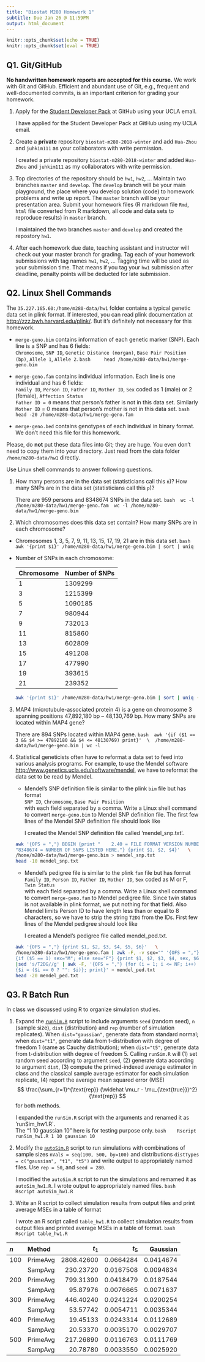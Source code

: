 ```yaml
---
title: "Biostat M280 Homework 1"
subtitle: Due Jan 26 @ 11:59PM
output: html_document
---
```


```r
knitr::opts_chunk$set(echo = TRUE)
knitr::opts_chunk$set(eval = TRUE)

```

## Q1. Git/GitHub

**No handwritten homework reports are accepted for this course.** We work with Git and GitHub. Efficient and abundant use of Git, e.g., frequent and well-documented commits, is an important criterion for grading your homework.

1. Apply for the [Student Developer Pack](https://education.github.com/pack) at GitHub using your UCLA email.

    I have applied for the Student Developer Pack at GitHub using my UCLA email.

2. Create a **private** repository `biostat-m280-2018-winter` and add `Hua-Zhou` and `juhkim111` as your collaborators with write permission.

    I created a private repository `biostat-m280-2018-winter` and added `Hua-Zhou` and `juhkim111` as my collaborators with write permission.

3. Top directories of the repository should be `hw1`, `hw2`, ... Maintain two branches `master` and `develop`. The `develop` branch will be your main playground, the place where you develop solution (code) to homework problems and write up report. The `master` branch will be your presentation area. Submit your homework files (R markdown file `Rmd`, `html` file converted from R markdown, all code and data sets to reproduce results) in `master` branch.

    I maintained the two branches `master` and `develop` and created the repostory `hw1`.

4. After each homework due date, teaching assistant and instructor will check out your master branch for grading. Tag each of your homework submissions with tag names `hw1`, `hw2`, ... Tagging time will be used as your submission time. That means if you tag your `hw1` submission after deadline, penalty points will be deducted for late submission.

## Q2. Linux Shell Commands

The `35.227.165.60:/home/m280-data/hw1` folder contains a typical genetic data set in plink format. If interested, you can read plink documentation at <http://zzz.bwh.harvard.edu/plink/>. But it's definitely not necessary for this homework.

- `merge-geno.bim` contains information of each genetic marker (SNP). Each line is a SNP and has 6 fields:  
`Chromosome`, `SNP ID`, `Genetic Distance (morgan)`, `Base Pair Position (bp)`, `Allele 1`, `Allele 2`.
    ```bash
    head /home/m280-data/hw1/merge-geno.bim
    ```

- `merge-geno.fam` contains individual information. Each line is one individual and has 6 fields:  
`Family ID`, `Person ID`, `Father ID`, `Mother ID`, `Sex` coded as 1 (male) or 2 (female), `Affection Status`  
`Father ID = 0` means that person's father is not in this data set. Similarly `Mother ID` = 0 means that person's mother is not in this data set.
    ```bash
    head -20 /home/m280-data/hw1/merge-geno.fam
    ```

- `merge-geno.bed` contains genotypes of each individual in binary format. We don't need this file for this homework.

Please, do **not** put these data files into Git; they are huge. You even don't need to copy them into your directory. Just read from the data folder `/home/m280-data/hw1` directly.

Use Linux shell commands to answer following questions. 

1. How many persons are in the data set (statisticians call this `n`)? How many SNPs are in the data set (statisticians call this `p`)?

    There are 959 persons and 8348674 SNPs in the data set. 
    ```bash
    wc -l /home/m280-data/hw1/merge-geno.fam
    wc -l /home/m280-data/hw1/merge-geno.bim
    ```

2. Which chromosomes does this data set contain? How many SNPs are in each chromosome?

-   Chromosomes 1, 3, 5, 7, 9, 11, 13, 15, 17, 19, 21 are in this data set. 
    ```bash
    awk '{print $1}' /home/m280-data/hw1/merge-geno.bim | sort | uniq
    ```
    
-   Number of SNPs in each chromosome:
    
    | Chromosome | Number of SNPs |
    |------------|----------------|
    | 1          | 1309299        |
    | 3          | 1215399        |
    | 5          | 1090185        |
    | 7          | 980944         |
    | 9          | 732013         |
    | 11         | 815860         |
    | 13         | 602809         |
    | 15         | 491208         |
    | 17         | 477990         |
    | 19         | 393615         |
    | 21         | 239352         |
    ```bash
    awk '{print $1}' /home/m280-data/hw1/merge-geno.bim | sort | uniq -c
    ```
    
3. MAP4 (microtubule-associated protein 4) is a gene on chromosome 3 spanning positions 47,892,180 bp -- 48,130,769 bp. How many SNPs are located within MAP4 gene?

    There are 894 SNPs located within MAP4 gene.
    ```bash
    awk '{if ($1 == 3 && $4 >= 47892180 && $4 <= 48130769) print}'  \
    /home/m280-data/hw1/merge-geno.bim | wc -l
    ```

4. Statistical geneticists often have to reformat a data set to feed into various analysis programs. For example, to use the Mendel software <http://www.genetics.ucla.edu/software/mendel>, we have to reformat the data set to be read by Mendel.

      - Mendel's SNP definition file is similar to the plink `bim` file but has format  
      `SNP ID`, `Chromosome`, `Base Pair Position`  
      with each field separated by a comma. Write a Linux shell command to convert `merge-geno.bim` to Mendel SNP definition file. The first few lines of the Mendel SNP definition file should look like
      
        I created the Mendel SNP definition file called 'mendel_snp.txt'.
      
    ```bash
    awk '{OFS = ","} BEGIN {print "    2.40 = FILE FORMAT VERSION NUMBER.\n"  \
    "8348674 = NUMBER OF SNPS LISTED HERE."} {print $1, $2, $4}'   \
    /home/m280-data/hw1/merge-geno.bim > mendel_snp.txt
    head -10 mendel_snp.txt
    ```
    
    - Mendel's pedigree file is similar to the plink `fam` file but has format  
    `Family ID`, `Person ID`, `Father ID`, `Mother ID`, `Sex` coded as M or F, `Twin Status`  
    with each field separated by a comma. Write a Linux shell command to convert `merge-geno.fam` to Mendel pedigree file. Since twin status is not available in plink format, we put nothing for that field. Also Mendel limits Person ID to have length less than or equal to 8 characters, so we have to strip the string `T2DG` from the IDs. First few lines of the Mendel pedigree should look like
    
        I created a Mendel's pedigree file called mendel_ped.txt.
    
    ```bash
    awk '{OFS = ","} {print $1, $2, $3, $4, $5, $6}'   \
    /home/m280-data/hw1/merge-geno.fam | awk -F, -v sex="" '{OFS = ","}   \
    {if ($5 == 1) sex="M"; else sex="F"} {print $1, $2, $3, $4, sex, $6}'   \
    |sed 's/T2DG//g' | awk -F, '{OFS = ","} {for (i = 1; i <= NF; i++)   \
    {$i = ($i == 0 ? "": $i)}; print}' > mendel_ped.txt
    head -20 mendel_ped.txt
    ```

## Q3. R Batch Run

In class we discussed using R to organize simulation studies. 

1. Expand the [`runSim.R`](http://hua-zhou.github.io/teaching/biostatm280-2018winter/slides/02-linux/runSim.R) script to include arguments `seed` (random seed), `n` (sample size), `dist` (distribution) and `rep` (number of simulation replicates). When `dist="gaussian"`, generate data from standard normal; when `dist="t1"`, generate data from t-distribution with degree of freedom 1 (same as Cauchy distribution); when `dist="t5"`, generate data from t-distribution with degree of freedom 5. Calling `runSim.R` will (1) set random seed according to argument `seed`, (2) generate data according to argument `dist`, (3) compute the primed-indexed average estimator in class and the classical sample average estimator for each simulation replicate, (4) report the average mean squared error (MSE)
$$
  \frac{\sum_{r=1}^{\text{rep}} (\widehat \mu_r - \mu_{\text{true}})^2}{\text{rep}}
$$
for both methods.

    I expanded the `runSim.R` script with the arguments and renamed it as 'runSim_hw1.R`.  \
    The "1 10 gaussian 10" here is for testing purpose only.
    ```bash
      Rscript runSim_hw1.R 1 10 gaussian 10
    ```

2. Modify the [`autoSim.R`](http://hua-zhou.github.io/teaching/biostatm280-2018winter/slides/02-linux/autoSim.R) script to run simulations with combinations of sample sizes `nVals = seq(100, 500, by=100)` and distributions `distTypes = c("gaussian", "t1", "t5")` and write output to appropriately named files. Use `rep = 50`, and `seed = 280`. 

    I modified the `autoSim.R` script to run the simulations and remamed it as `autoSim_hw1.R`. I wrote output to appropriately named files. 
    ```bash
    Rscript autoSim_hw1.R
    ```

3. Write an R script to collect simulation results from output files and print average MSEs in a table of format

    I wrote an R script called `table_hw1.R` to collect simulation results from output files and printed average MSEs in a table of format.
    ```bash
    Rscript table_hw1.R
    ```

|$n$ |Method   |      $t_1$|     $t_5$|  Gaussian|
|:---|:--------|----------:|---------:|---------:|
|100 |PrimeAvg | 2808.42600| 0.0664284| 0.0414674|
|    |SampAvg  |  230.23720| 0.0167508| 0.0094834|
|200 |PrimeAvg |  799.31390| 0.0418479| 0.0187544|
|    |SampAvg  |   95.87976| 0.0076665| 0.0071637|
|300 |PrimeAvg |  446.40240| 0.0241224| 0.0200254|
|    |SampAvg  |   53.57742| 0.0054711| 0.0035344|
|400 |PrimeAvg |   19.45133| 0.0243314| 0.0112689|
|    |SampAvg  |   20.53370| 0.0035170| 0.0029707|
|500 |PrimeAvg |  217.26890| 0.0116763| 0.0111769|
|    |SampAvg  |   20.78780| 0.0033550| 0.0025920|

